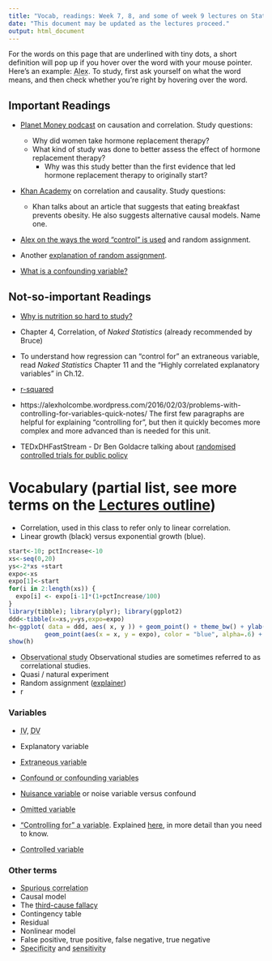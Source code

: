 ```yaml
---
title: "Vocab, readings: Week 7, 8, and some of week 9 lectures on Stats and Studies"
date: "This document may be updated as the lectures proceed."
output: html_document
---
```


For the words on this page that are underlined with tiny dots, a short definition will pop up if you hover over the word with your mouse pointer. Here's an example:  <abbr title="Alex is a middle-aged man who is lecturing from weeks 7 to 13.">Alex</abbr>. To study, first ask yourself on what the word means, and then check whether you're right by hovering over the word.

## Important Readings

* [Planet Money podcast](https://www.npr.org/transcripts/178635250) on causation and correlation. Study questions:
  * Why did women take hormone replacement therapy?
  * What kind of study was done to better assess the effect of hormone replacement therapy?
    * Why was this study better than the first evidence that led hormone replacement therapy to originally start?

* [Khan Academy](https://www.khanacademy.org/math/probability/scatterplots-a1/creating-interpreting-scatterplots/v/correlation-and-causality) on correlation and causality. Study questions:
  * Khan talks about an article that suggests that eating breakfast prevents obesity. He also suggests alternative causal models. Name one.

*  [Alex on the ways the word "control" is used](https://alexholcombe.github.io/teachingATHK/readings/controllingForVsControl.html) and random assignment.

* Another [explanation of random assignment](http://isps.yale.edu/node/16697).

* [What is a confounding variable?](http://www.statisticshowto.com/design-of-experiments/confounding-variable/)


<!-- Critical Thinking, by Paul and Elder -->

## Not-so-important Readings

* [Why is nutrition so hard to study?](https://www.medicalnewstoday.com/articles/why-is-nutrition-so-hard-to-study)

* Chapter 4, Correlation, of *Naked Statistics* (already recommended by Bruce)

* To understand how regression can "control for" an extraneous variable, read *Naked Statistics* Chapter 11 and the “Highly correlated explanatory variables” in Ch.12.

* [r-squared](http://blog.minitab.com/blog/adventures-in-statistics/regression-analysis-how-do-i-interpret-r-squared-and-assess-the-goodness-of-fit)

* https://alexholcombe.wordpress.com/2016/02/03/problems-with-controlling-for-variables-quick-notes/ The first few paragraphs are helpful for explaining "controlling for", but then it quickly becomes more complex and more advanced than is needed for this unit.

* TEDxDHFastStream - Dr Ben Goldacre talking about [randomised controlled trials for public policy](https://www.youtube.com/watch?v=RzRs7cPrrfE)

# Vocabulary (partial list, see more terms on the [Lectures outline](https://alexholcombe.github.io/teachingATHK/outline.html))

* Correlation, used in this class to refer only to linear correlation.
* Linear growth (black) versus exponential growth (blue).

```r
start<-10; pctIncrease<-10
xs<-seq(0,20)
ys<-2*xs +start
expo<-xs
expo[1]<-start
for(i in 2:length(xs)) {
  expo[i] <- expo[i-1]*(1+pctIncrease/100)
}
library(tibble); library(plyr); library(ggplot2)
ddd<-tibble(x=xs,y=ys,expo=expo)
h<-ggplot( data = ddd, aes( x, y )) + geom_point() + theme_bw() + ylab("cases in Australia") + xlab('day') +
          geom_point(aes(x = x, y = expo), color = "blue", alpha=.6) + scale_x_continuous(breaks = seq(0, 20, by = 4))
show(h)
```

* <abbr title="Study that is NOT an experiment (no experimenter manipulation of critical variable, or random assignment of people to one of e.g. two groups)">Observational study</abbr> Observational studies are sometimes referred to as correlational studies.
* Quasi / natural experiment
* Random assignment ([explainer](http://isps.yale.edu/node/16697))
* r
<!-- * r-squared and shared variance
* Proportion of variance explained, shared variance
 Squaring r gives the proportion of variance explained by the line. "Shared variance" is a synonym.-->

### Variables
* <abbr title="Independent variable. A variable manipulated in an experiment.">IV</abbr>, <abbr title="Dependent variable. A measured (not manipulated variable)">DV</abbr>

<!-- Independent variable, dependent variable. -->
* Explanatory variable
* <abbr title="Refers to a variable that was not included in an analysis but might be important.">Extraneous variable</abbr> 
<!-- When one compares two groups, one is seeking to determine the effect of an explanatory variable or variables. But extraneous variables are variables that also differ between the two groups. They may be confounds. -->
* <abbr title="When one compares two groups, ideally only one thing (the independent variable, if an experiment) differs. A confound is something else that differs which might be the cause of the difference.">Confound or confounding variables</abbr> 
<!-- Confounds are sometimes known as omitted variables in the context of observational studies or in the context of a statistical model like a regression. In experiment design, you might be interested in the effect of videogames on agression. You recruit a group of videogamers and another group of non-gamers and assess their agression level (somehow). You find that the videogamers are more agressive. Does this mean that videogaming causes agression? No, because you might have a confounding variable like age. Videogamers tend to be younger so your videogaming group may be younger than your non-gaming group. And, aggression levels decrease with age (and this was true even before videogames was invented), meaning that perhaps the only reason gamers are more violent is because they are younger. 
http://www.statisticshowto.com/design-of-experiments/confounding-variable/
-->
* [Nuisance variable](https://dictionary.apa.org/nuisance-variable) or noise variable versus confound
* <abbr title="Used in the context of observational studies, Bruce used it to refer to a problematic variable that in an experimental study would be referred to as a 'confound'">Omitted variable</abbr>

* <abbr title="Using statistics to try to 'subtract out' the effect of an extraneous variable or confound, to reveal the causal relationship between IV and DV without contamination by the confound">"Controlling for" a variable</abbr>. Explained [here](Also explained in https://alexholcombe.wordpress.com/2016/02/03/problems-with-controlling-for-variables-quick-notes/), in more detail than you need to know.
<!--This was in Bruce and Alex's lectures and means a confound that you try to compensate for using statistics, to reveal the causal relationship between IV and DV without contamination by the confound. Usually happens in observational studies but can sometimes happen in experiments.
-->

* <abbr title="In a tutorial, we used this to mean a variable that you ensure does *not* differ between two groups you are comparing. This is in distinction to the independent variable, which is a variable you *do* want to differ between the two groups">Controlled variable</abbr>


### Other terms
* <abbr title="Correlation between X and Y that one might think is due to X causing Y, or Y causing X, but isn't.">Spurious correlation</abbr>
* Causal model
* The [third-cause fallacy](https://apologetics.fandom.com/wiki/Third-cause_fallacy)
* Contingency table
* Residual
* Nonlinear model
* False positive, true positive, false negative, true negative
* <abbr title="Of those without what's being tested for, the proportion that correctly get a NEGATIVE test result. High specificity means low false positive rate" >Specificity</abbr> and <abbr title="How often a test correctly generates a positive result for cases that have what's being tested for (also known as the 'true positive' rate)">sensitivity</abbr>

